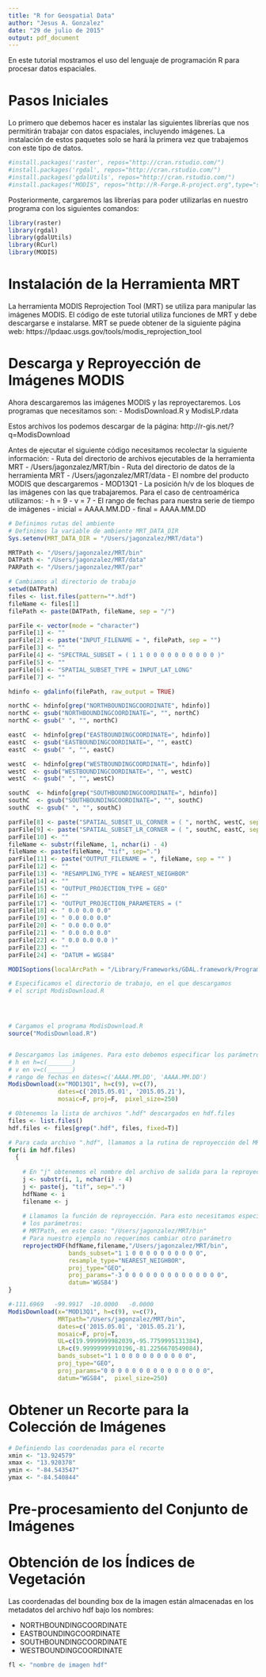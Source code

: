 ```yaml
---
title: "R for Geospatial Data"
author: "Jesus A. Gonzalez"
date: "29 de julio de 2015"
output: pdf_document
---
```


En este tutorial mostramos el uso del lenguaje de programación R para procesar datos espaciales.

# Pasos Iniciales

Lo primero que debemos hacer es instalar las siguientes librerías que nos permitirán trabajar con datos espaciales, incluyendo imágenes. La instalación de estos paquetes solo se hará la primera vez que trabajemos con este tipo de datos.

```r
#install.packages('raster', repos="http://cran.rstudio.com/")
#install.packages('rgdal', repos="http://cran.rstudio.com/")
#install.packages('gdalUtils', repos="http://cran.rstudio.com/")
#install.packages("MODIS", repos="http://R-Forge.R-project.org",type="source")
```

Posteriormente, cargaremos las librerías para poder utilizarlas en nuestro programa con los siguientes comandos:

```r
library(raster)
library(rgdal)
library(gdalUtils)
library(RCurl)
library(MODIS)
```

# Instalación de la Herramienta MRT

La herramienta MODIS Reprojection Tool (MRT) se utiliza para manipular las imágenes MODIS. El código de este tutorial utiliza funciones de MRT y debe descargarse e instalarse. MRT se puede obtener de la siguiente página web: https://lpdaac.usgs.gov/tools/modis_reprojection_tool

# Descarga y Reproyección de Imágenes MODIS

Ahora descargaremos las imágenes MODIS y las reproyectaremos. Los programas que necesitamos son:
- ModisDownload.R y ModisLP.rdata

Estos archivos los podemos descargar de la página: http://r-gis.net/?q=ModisDownload

Antes de ejecutar el siguiente código necesitamos recolectar la siguiente información:
- Ruta del directorio de archivos ejecutables de la herramienta MRT
  - /Users/jagonzalez/MRT/bin
- Ruta del directorio de datos de la herramienta MRT
  - /Users/jagonzalez/MRT/data
- El nombre del producto MODIS que descargaremos
  - MOD13Q1
- La posición h/v de los bloques de las imágenes con las que trabajaremos. Para el caso de centroamérica utilizamos:
  - h = 9
  - v = 7
- El rango de fechas para nuestra serie de tiempo de imágenes
  - inicial = AAAA.MM.DD
  - final = AAAA.MM.DD
  
```r
# Definimos rutas del ambiente
# Definimos la variable de ambiente MRT_DATA_DIR
Sys.setenv(MRT_DATA_DIR = "/Users/jagonzalez/MRT/data")

MRTPath <- "/Users/jagonzalez/MRT/bin"
DATPath <- "/Users/jagonzalez/MRT/data"
PARPath <- "/Users/jagonzalez/MRT/par"

# Cambiamos al directorio de trabajo
setwd(DATPath)
files <- list.files(pattern="*.hdf")
fileName <- files[1]
filePath <- paste(DATPath, fileName, sep = "/")

parFile <- vector(mode = "character")
parFile[1] <- ""
parFile[2] <- paste("INPUT_FILENAME = ", filePath, sep = "")
parFile[3] <- ""
parFile[4] <- "SPECTRAL_SUBSET = ( 1 1 0 0 0 0 0 0 0 0 0 0 )"
parFile[5] <- ""
parFile[6] <- "SPATIAL_SUBSET_TYPE = INPUT_LAT_LONG"
parFile[7] <- ""

hdinfo <- gdalinfo(filePath, raw_output = TRUE)

northC <- hdinfo[grep("NORTHBOUNDINGCOORDINATE", hdinfo)]
northC <- gsub("NORTHBOUNDINGCOORDINATE=", "", northC)
northC <- gsub(" ", "", northC)

eastC  <- hdinfo[grep("EASTBOUNDINGCOORDINATE=", hdinfo)]
eastC  <- gsub("EASTBOUNDINGCOORDINATE=", "", eastC)
eastC  <- gsub(" ", "", eastC)

westC  <- hdinfo[grep("WESTBOUNDINGCOORDINATE=", hdinfo)]
westC  <- gsub("WESTBOUNDINGCOORDINATE=", "", westC)
westC  <- gsub(" ", "", westC)

southC  <- hdinfo[grep("SOUTHBOUNDINGCOORDINATE=", hdinfo)]
southC  <- gsub("SOUTHBOUNDINGCOORDINATE=", "", southC)
southC  <- gsub(" ", "", southC)

parFile[8] <- paste("SPATIAL_SUBSET_UL_CORNER = ( ", northC, westC, sep = " ")
parFile[9] <- paste("SPATIAL_SUBSET_LR_CORNER = ( ", southC, eastC, sep = " ")
parFile[10] <- ""
fileName <- substr(fileName, 1, nchar(i) - 4)
fileName <- paste(fileName, "tif", sep=".")
parFile[11] <- paste("OUTPUT_FILENAME = ", fileName, sep = "" )
parFile[12] <- ""
parFile[13] <- "RESAMPLING_TYPE = NEAREST_NEIGHBOR"
parFile[14] <- ""
parFile[15] <- "OUTPUT_PROJECTION_TYPE = GEO"
parFile[16] <- ""
parFile[17] <- "OUTPUT_PROJECTION_PARAMETERS = ("
parFile[18] <- " 0.0 0.0 0.0"
parFile[19] <- " 0.0 0.0 0.0"
parFile[20] <- " 0.0 0.0 0.0"
parFile[21] <- " 0.0 0.0 0.0"
parFile[22] <- " 0.0 0.0 0.0 )"
parFile[23] <- ""
parFile[24] <- "DATUM = WGS84"

MODISoptions(localArcPath = "/Library/Frameworks/GDAL.framework/Programs/")

# Especificamos el directorio de trabajo, en el que descargamos
# el script ModisDownload.R




# Cargamos el programa ModisDownload.R
source("ModisDownload.R")


# Descargamos las imágenes. Para esto debemos especificar los parámetros:
# h en h=c(_______)
# v en v=c(_______)
# rango de fechas en dates=c('AAAA.MM.DD', 'AAAA.MM.DD')
ModisDownload(x="MOD13Q1", h=c(9), v=c(7), 
              dates=c('2015.05.01', '2015.05.21'), 
              mosaic=F, proj=F,  pixel_size=250)

# Obtenemos la lista de archivos ".hdf" descargados en hdf.files
files <- list.files()
hdf.files <- files[grep(".hdf", files, fixed=T)]

# Para cada archivo ".hdf", llamamos a la rutina de reproyección del MRT
for(i in hdf.files)
  {
  
    # En "j" obtenemos el nombre del archivo de salida para la reproyección
    j <- substr(i, 1, nchar(i) - 4)
    j <- paste(j, "tif", sep=".")
    hdfName <- i
    filename <- j
    
    # Llamamos la función de reproyección. Para esto necesitamos especificar
    # los parámetros:
    # MRTPath, en este caso: "/Users/jagonzalez/MRT/bin"
    # Para nuestro ejemplo no requerimos cambiar otro parámetro
    reprojectHDF(hdfName,filename,"/Users/jagonzalez/MRT/bin", 
                 bands_subset="1 1 0 0 0 0 0 0 0 0 0 0",
                 resample_type="NEAREST_NEIGHBOR",
                 proj_type="GEO", 
                 proj_params="-3 0 0 0 0 0 0 0 0 0 0 0 0 0 0", 
                 datum='WGS84')
}

#-111.6969   -99.9917  -10.0000   -0.0000
ModisDownload(x="MOD13Q1", h=c(9), v=c(7), 
              MRTpath="/Users/jagonzalez/MRT/bin",
              dates=c('2015.05.01', '2015.05.21'),
              mosaic=F, proj=T,
              UL=c(19.9999999982039,-95.7759995131384),
              LR=c(9.99999999910196,-81.2256670549084),
              bands_subset="1 1 0 0 0 0 0 0 0 0 0 0",
              proj_type="GEO",
              proj_params="0 0 0 0 0 0 0 0 0 0 0 0 0 0 0",
              datum="WGS84",  pixel_size=250)

```


# Obtener un Recorte para la Colección de Imágenes


```r
# Definiendo las coordenadas para el recorte
xmin <- "13.924579"
xmax <- "13.920378"
ymin <- "-84.543547"
ymax <- "-84.540844"
```
# Pre-procesamiento del Conjunto de Imágenes


# Obtención de los Índices de Vegetación

Las coordenadas del bounding box de la imagen están almacenadas en los metadatos del archivo hdf bajo los nombres:

- NORTHBOUNDINGCOORDINATE
- EASTBOUNDINGCOORDINATE
- SOUTHBOUNDINGCOORDINATE
- WESTBOUNDINGCOORDINATE

```r
fl <- "nombre de imagen hdf"

```